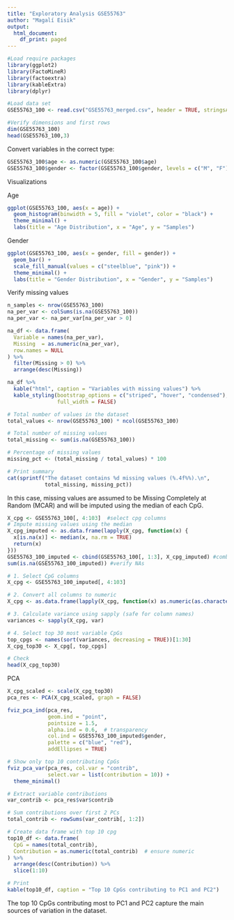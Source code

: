 ---
title: "Exploratory Analysis GSE55763"
author: "Magalí Eisik"
output:
  html_document:
    df_print: paged
---

```{r, warning=FALSE}
#Load require packages
library(ggplot2)
library(FactoMineR)
library(factoextra)
library(kableExtra)
library(dplyr)
```




```{r}
#Load data set
GSE55763_100 <- read.csv("GSE55763_merged.csv", header = TRUE, stringsAsFactors = FALSE)

```


```{r}
#Verify dimensions and first rows
dim(GSE55763_100)
head(GSE55763_100,3)
```


Convert variables in the correct type:

```{r}
GSE55763_100$age <- as.numeric(GSE55763_100$age)
GSE55763_100$gender <- factor(GSE55763_100$gender, levels = c("M", "F"))
```


Visualizations

Age

```{r}
ggplot(GSE55763_100, aes(x = age)) +
  geom_histogram(binwidth = 5, fill = "violet", color = "black") +
  theme_minimal() +
  labs(title = "Age Distribution", x = "Age", y = "Samples")
```


Gender

```{r}
ggplot(GSE55763_100, aes(x = gender, fill = gender)) +
  geom_bar() +
  scale_fill_manual(values = c("steelblue", "pink")) +
  theme_minimal() +
  labs(title = "Gender Distribution", x = "Gender", y = "Samples")
```


Verify missing values


```{r}
n_samples <- nrow(GSE55763_100)
na_per_var <- colSums(is.na(GSE55763_100))
na_per_var <- na_per_var[na_per_var > 0]

na_df <- data.frame(
  Variable = names(na_per_var),
  Missing  = as.numeric(na_per_var),
  row.names = NULL   
) %>%
  filter(Missing > 0) %>%   
  arrange(desc(Missing))  

```


```{r}
na_df %>%
  kable("html", caption = "Variables with missing values") %>%
  kable_styling(bootstrap_options = c("striped", "hover", "condensed"),
                full_width = FALSE)
```



```{r}
# Total number of values in the dataset
total_values <- nrow(GSE55763_100) * ncol(GSE55763_100)

# Total number of missing values
total_missing <- sum(is.na(GSE55763_100))

# Percentage of missing values
missing_pct <- (total_missing / total_values) * 100

# Print summary
cat(sprintf("The dataset contains %d missing values (%.4f%%).\n",
            total_missing, missing_pct))
```

In this case, missing values are assumed to be Missing Completely at Random (MCAR) and will be imputed using the median of each CpG.


```{r}
X_cpg <- GSE55763_100[, 4:103]  #select cpg columns
# Impute missing values using the median 
X_cpg_imputed <- as.data.frame(lapply(X_cpg, function(x) {
  x[is.na(x)] <- median(x, na.rm = TRUE)
  return(x)
}))
GSE55763_100_imputed <- cbind(GSE55763_100[, 1:3], X_cpg_imputed) #combine with other variables
sum(is.na(GSE55763_100_imputed)) #verify NAs
```




```{r,echo=FALSE}
# 1. Select CpG columns
X_cpg <- GSE55763_100_imputed[, 4:103]

# 2. Convert all columns to numeric
X_cpg <- as.data.frame(lapply(X_cpg, function(x) as.numeric(as.character(x))))

# 3. Calculate variance using sapply (safe for column names)
variances <- sapply(X_cpg, var)

# 4. Select top 30 most variable CpGs
top_cpgs <- names(sort(variances, decreasing = TRUE))[1:30]
X_cpg_top30 <- X_cpg[, top_cpgs]

# Check
head(X_cpg_top30)

```






PCA


```{r}
X_cpg_scaled <- scale(X_cpg_top30)
pca_res <- PCA(X_cpg_scaled, graph = FALSE)
```

```{r}
fviz_pca_ind(pca_res,
             geom.ind = "point",
             pointsize = 1.5,
             alpha.ind = 0.6,  # transparency
             col.ind = GSE55763_100_imputed$gender,
             palette = c("blue", "red"),
             addEllipses = TRUE)
```


```{r}
# Show only top 10 contributing CpGs
fviz_pca_var(pca_res, col.var = "contrib", 
             select.var = list(contribution = 10)) +
  theme_minimal()
```


```{r,echo=FALSE}
# Extract variable contributions
var_contrib <- pca_res$var$contrib

# Sum contributions over first 2 PCs
total_contrib <- rowSums(var_contrib[, 1:2])

# Create data frame with top 10 cpg
top10_df <- data.frame(
  CpG = names(total_contrib),
  Contribution = as.numeric(total_contrib)  # ensure numeric
) %>%
  arrange(desc(Contribution)) %>%
  slice(1:10)

# Print 
kable(top10_df, caption = "Top 10 CpGs contributing to PC1 and PC2")
```



The top 10 CpGs contributing most to PC1 and PC2 capture the main sources of variation in the dataset.

